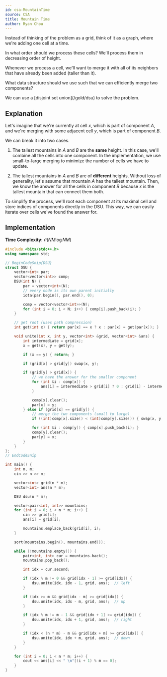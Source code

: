 ```yaml
---
id: csa-MountainTime
source: CSA
title: Mountain Time
author: Ryan Chou
---
```

<Spoiler title="Hint 1">
Instead of thinking of the problem as a grid, think of it as a graph, where we're adding one cell at a time.

In what order should we process these cells?
</Spoiler>
<Spoiler title="Hint 1 (answer)">
We'll process them in decreasing order of height.
</Spoiler>


<Spoiler title="Hint 2">
Whenever we process a cell, we'll want to merge it with all of its neighbors that have already been added (taller than it).

What data structure should we use such that we can efficiently merge two components?
</Spoiler>


<Spoiler title="Hint 2 (answer)">
We can use a [disjoint set union](/gold/dsu) to solve the problem.
</Spoiler>

<Spoiler title="Solution">

## Explanation

Let's imagine that we're currently at cell $x$, which is part of component $A$, and we're merging with some adjacent cell $y$, which is part of component $B$.

We can break it into two cases.

1. The tallest mountains in $A$ and $B$ are the **same** height. In this case, we'll combine all the cells into one component. In the implementation, we use small-to-large merging to minimize the number of cells we have to update.

2. The tallest mountains in $A$ and $B$ are of **different** heights. Without loss of generality, let's assume that mountain $A$ has the tallest mountain. Then, we know the answer for all the cells in component $B$ because $x$ is the tallest mountain that can connect them both.

To simplify the process, we'll root each component at its maximal cell and store indices of components directly in the DSU. This way, we can easily iterate over cells
we've found the answer for.

## Implementation

**Time Complexity:** $\mathcal{O}(NM\log{NM})$

<LanguageSection>
<CPPSection>

```cpp
#include <bits/stdc++.h>
using namespace std;

// BeginCodeSnip{DSU}
struct DSU {
	vector<int> par;
	vector<vector<int>> comp;
	DSU(int N) {
		par = vector<int>(N);
		// every node is its own parent initially
		iota(par.begin(), par.end(), 0);

		comp = vector<vector<int>>(N);
		for (int i = 0; i < N; i++) { comp[i].push_back(i); }
	}

	// get root (uses path compression)
	int get(int x) { return par[x] == x ? x : par[x] = get(par[x]); }

	void unite(int x, int y, vector<int> &grid, vector<int> &ans) {
		int intermediate = grid[x];
		x = get(x), y = get(y);

		if (x == y) { return; }

		if (grid[x] > grid[y]) swap(x, y);

		if (grid[y] > grid[x]) {
			// we have the answer for the smaller component
			for (int &i : comp[x]) {
				ans[i] = intermediate > grid[i] ? 0 : grid[i] - intermediate;
			}

			comp[x].clear();
			par[x] = y;
		} else if (grid[x] == grid[y]) {
			// merge the two components (small to large)
			if ((int)comp[x].size() < (int)comp[y].size()) { swap(x, y); }

			for (int &i : comp[y]) { comp[x].push_back(i); }
			comp[y].clear();
			par[y] = x;
		}
	}
};
// EndCodeSnip

int main() {
	int n, m;
	cin >> n >> m;

	vector<int> grid(n * m);
	vector<int> ans(n * m);

	DSU dsu(n * m);

	vector<pair<int, int>> mountains;
	for (int i = 0; i < n * m; i++) {
		cin >> grid[i];
		ans[i] = grid[i];

		mountains.emplace_back(grid[i], i);
	}

	sort(mountains.begin(), mountains.end());

	while (!mountains.empty()) {
		pair<int, int> cur = mountains.back();
		mountains.pop_back();

		int idx = cur.second;

		if (idx % m != 0 && grid[idx - 1] >= grid[idx]) {
			dsu.unite(idx, idx - 1, grid, ans);  // left
		}

		if (idx >= m && grid[idx - m] >= grid[idx]) {
			dsu.unite(idx, idx - m, grid, ans);  // up
		}

		if (idx % m != m - 1 && grid[idx + 1] >= grid[idx]) {
			dsu.unite(idx, idx + 1, grid, ans);  // right
		}

		if (idx < (n * m) - m && grid[idx + m] >= grid[idx]) {
			dsu.unite(idx, idx + m, grid, ans);  // down
		}
	}

	for (int i = 0; i < n * m; i++) {
		cout << ans[i] << " \n"[(i + 1) % m == 0];
	}
}
```

</CPPSection>
</LanguageSection>

</Spoiler>
